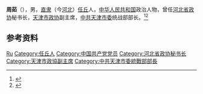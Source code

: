 '''周茹'''（{{bd|1918年|}}），男，[[直隶|直隶]]（今[[河北|河北]]）[[任丘|任丘]]人，[[中华人民共和国|中华人民共和国]]政治人物，曾任[[河北省政协|河北省政协]]秘书长，[[天津市政协|天津市政协]]副主席，[[中共天津市委|中共天津市委]]统战部部长。<ref>{{Cite book|title=中国社会团体大全 • 会长主席、理事长秘书长传略卷 第一册|author=黄汉江主编|publisher=中国国际广播出版社|year=1995|isbn=|location=|pages=}}</ref><ref>{{Cite book|title=中华人民共和国职官志|author=何虎生, 李耀东, 向常福主编|publisher=中国社会出版社|year=2003|isbn=9787800883934|location=北京|pages=}}</ref>

== 参考资料 ==
{{reflist}}

{{中国人物小作品}}

{{Authority control}}
{{DEFAULTSORT:Zhou周}}
[[Category:周姓|Ru]]
[[Category:任丘人|Category:任丘人]]
[[Category:中国共产党党员|Category:中国共产党党员]]
[[Category:河北省政协秘书长|Category:河北省政协秘书长]]
[[Category:天津市政協副主席|Category:天津市政協副主席]]
[[Category:中共天津市委統戰部部長|Category:中共天津市委統戰部部長]]